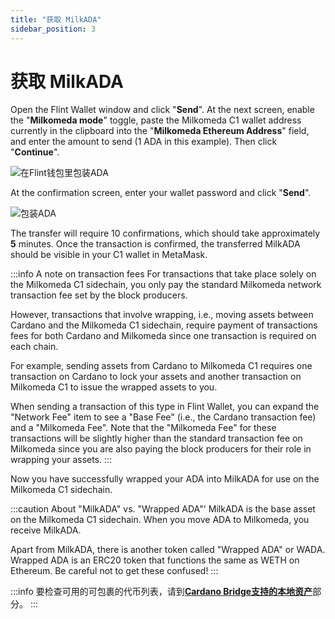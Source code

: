 ```yaml
---
title: "获取 MilkADA"
sidebar_position: 3
---
```


# 获取 MilkADA

Open the Flint Wallet window and click "**Send**". At the next screen, enable the "**Milkomeda mode**" toggle, paste the Milkomeda C1 wallet address currently in the clipboard into the "**Milkomeda Ethereum Address**" field, and enter the amount to send (1 ADA in this example). Then click "**Continue**".

![在Flint钱包里包装ADA](/img/wrapping-send-flint.png)

At the confirmation screen, enter your wallet password and click "**Send**".

![包装ADA](/img/wrapping-ada-send.png)

The transfer will require 10 confirmations, which should take approximately **5** minutes. Once the transaction is confirmed, the transferred MilkADA should be visible in your C1 wallet in MetaMask.

:::info A note on transaction fees For transactions that take place solely on the Milkomeda C1 sidechain, you only pay the standard Milkomeda network transaction fee set by the block producers.

However, transactions that involve wrapping, i.e., moving assets between Cardano and the Milkomeda C1 sidechain, require payment of transactions fees for both Cardano and Milkomeda since one transaction is required on each chain.

For example, sending assets from Cardano to Milkomeda C1 requires one transaction on Cardano to lock your assets and another transaction on Milkomeda C1 to issue the wrapped assets to you.

When sending a transaction of this type in Flint Wallet, you can expand the "Network Fee" item to see a "Base Fee" (i.e., the Cardano transaction fee) and a "Milkomeda Fee". Note that the "Milkomeda Fee" for these transactions will be slightly higher than the standard transaction fee on Milkomeda since you are also paying the block producers for their role in wrapping your assets. :::

Now you have successfully wrapped your ADA into MilkADA for use on the Milkomeda C1 sidechain.

:::caution About "MilkADA" vs. "Wrapped ADA"' MilkADA is the base asset on the Milkomeda C1 sidechain. When you move ADA to Milkomeda, you receive MilkADA.

Apart from MilkADA, there is another token called "Wrapped ADA" or WADA. Wrapped ADA is an ERC20 token that functions the same as WETH on Ethereum. Be careful not to get these confused! :::

:::info 要检查可用的可包裹的代币列表，请到[**Cardano Bridge支持的本地资产**](./cardano-bridge-supported-native-assets)部分。 :::
